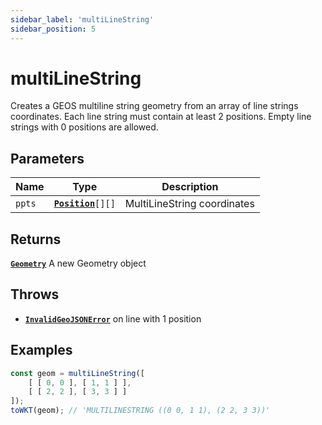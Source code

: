 ```yaml
---
sidebar_label: 'multiLineString'
sidebar_position: 5
---
```


# multiLineString

Creates a GEOS multiline string geometry from an array of line strings coordinates.
Each line string must contain at least 2 positions.
Empty line strings with 0 positions are allowed.

## Parameters

| Name | Type | Description |
| --- | :-: | --- |
| `ppts` | [**`Position`**](https://datatracker.ietf.org/doc/html/rfc7946#section-3.1.1)`[][]` | MultiLineString coordinates |

## Returns

[**`Geometry`**](../types/Geometry/index.mdx) A new Geometry object

## Throws

- [**`InvalidGeoJSONError`**](../types/errors.mdx#InvalidGeoJSONError) on line with 1 position

## Examples

```ts
const geom = multiLineString([
    [ [ 0, 0 ], [ 1, 1 ] ],
    [ [ 2, 2 ], [ 3, 3 ] ]
]);
toWKT(geom); // 'MULTILINESTRING ((0 0, 1 1), (2 2, 3 3))'
```
